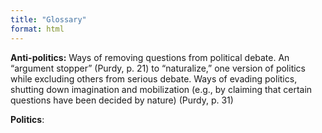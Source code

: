 ```yaml
---
title: "Glossary"
format: html
---
```


**Anti-politics:** Ways of removing questions from political debate. An "argument stopper" (Purdy, p. 21) to "naturalize," one version of politics while excluding others from serious debate. Ways of evading politics, shutting down imagination and mobilization (e.g., by claiming that certain questions have been decided by nature) (Purdy, p. 31)

**Politics**: 
